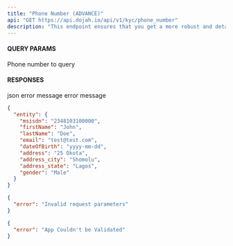 ```yaml
---
title: "Phone Number (ADVANCE)"
api: "GET https://api.dojah.io/api/v1/kyc/phone_number"
description: "This endpoint ensures that you get a more robust and detailed information of your customer's phone number"
---
```


#### QUERY PARAMS

<ParamField query="phone_number" type="string" required>
  Phone number to query
</ParamField>



#### RESPONSES

<ResponseField name="200" type="json">
 json
</ResponseField>

<ResponseField name="400" type="Object">
  <Expandable title="properties">
    <ResponseField name="error" type="string">
      error message
    </ResponseField>

  </Expandable>
</ResponseField>

<ResponseField name="401" type="Object">
  <Expandable title="properties">
    <ResponseField name="error" type="string">
      error message
    </ResponseField>

  </Expandable>
</ResponseField>


<ResponseExample>

```json 200
{
  "entity": {
    "msisdn": "2348103100000",
    "firstName": "John",
    "lastName": "Doe",
    "email": "test@test.com",
    "dateOfBirth": "yyyy-mm-dd",
    "address": "25 Okota",
    "address_city": "Shomolu",
    "address_state": "Lagos",
    "gender": "Male"
  }
}
```

```json 400
{
  "error": "Invalid request parameters"
}
```

```json 401
{
  "error": "App Couldn't be Validated"
}
```
</ResponseExample>